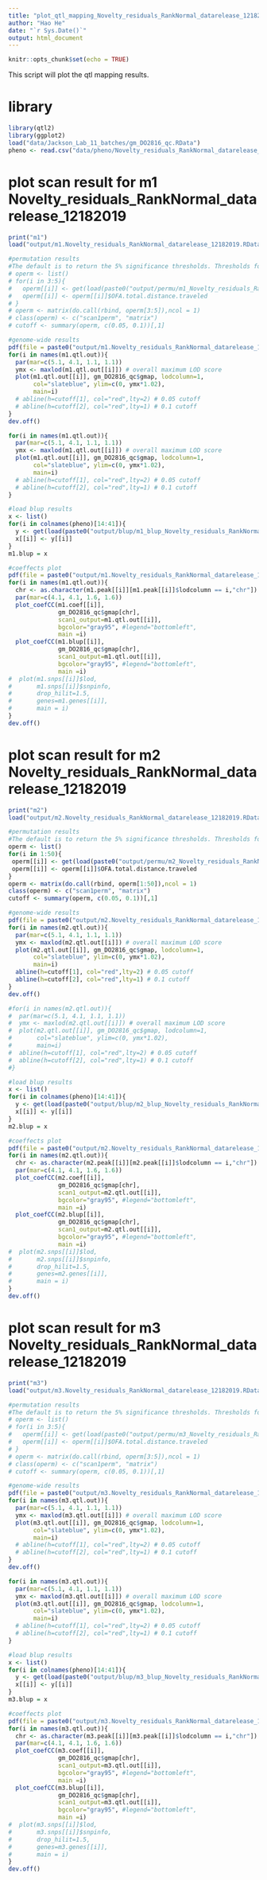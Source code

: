 ```yaml
---
title: "plot_qtl_mapping_Novelty_residuals_RankNormal_datarelease_12182019"
author: "Hao He"
date: "`r Sys.Date()`"
output: html_document
---
```


```r
knitr::opts_chunk$set(echo = TRUE)
```

This script will plot the qtl mapping results.

# library
```r
library(qtl2)
library(ggplot2)
load("data/Jackson_Lab_11_batches/gm_DO2816_qc.RData")
pheno <- read.csv("data/pheno/Novelty_residuals_RankNormal_datarelease_12182019.csv", header = TRUE)
```

# plot scan result for m1 Novelty_residuals_RankNormal_datarelease_12182019
```r
print("m1")
load("output/m1.Novelty_residuals_RankNormal_datarelease_12182019.RData")

#permutation results
#The default is to return the 5% significance thresholds. Thresholds for other (or for multiple) significance levels can be obtained via the alpha argument.
# operm <- list()
# for(i in 3:5){
#   operm[[i]] <- get(load(paste0("output/permu/m1_Novelty_residuals_RankNormal_datarelease_12182019_", colnames(pheno)[14], "_", i, ".RData")))
#   operm[[i]] <- operm[[i]]$OFA.total.distance.traveled
# }
# operm <- matrix(do.call(rbind, operm[3:5]),ncol = 1)
# class(operm) <- c("scan1perm", "matrix")
# cutoff <- summary(operm, c(0.05, 0.1))[,1]

#genome-wide results
pdf(file = paste0("output/m1.Novelty_residuals_RankNormal_datarelease_12182019", "_genomescan.pdf"), width = 14)
for(i in names(m1.qtl.out)){
  par(mar=c(5.1, 4.1, 1.1, 1.1))
  ymx <- maxlod(m1.qtl.out[[i]]) # overall maximum LOD score
  plot(m1.qtl.out[[i]], gm_DO2816_qc$gmap, lodcolumn=1,
       col="slateblue", ylim=c(0, ymx*1.02),
       main=i)
  # abline(h=cutoff[1], col="red",lty=2) # 0.05 cutoff
  # abline(h=cutoff[2], col="red",lty=1) # 0.1 cutoff
}
dev.off()

for(i in names(m1.qtl.out)){
  par(mar=c(5.1, 4.1, 1.1, 1.1))
  ymx <- maxlod(m1.qtl.out[[i]]) # overall maximum LOD score
  plot(m1.qtl.out[[i]], gm_DO2816_qc$gmap, lodcolumn=1,
       col="slateblue", ylim=c(0, ymx*1.02),
       main=i)
  # abline(h=cutoff[1], col="red",lty=2) # 0.05 cutoff
  # abline(h=cutoff[2], col="red",lty=1) # 0.1 cutoff
}

#load blup results
x <- list()
for(i in colnames(pheno)[14:41]){
  y <- get(load(paste0("output/blup/m1_blup_Novelty_residuals_RankNormal_datarelease_12182019_",i,".RData")))
  x[[i]] <- y[[i]]
}
m1.blup = x

#coeffects plot
pdf(file = paste0("output/m1.Novelty_residuals_RankNormal_datarelease_12182019", "_coeffgeneplot.pdf"), width = 14)
for(i in names(m1.qtl.out)){
  chr <- as.character(m1.peak[[i]][m1.peak[[i]]$lodcolumn == i,"chr"])
  par(mar=c(4.1, 4.1, 1.6, 1.6))
  plot_coefCC(m1.coef[[i]], 
              gm_DO2816_qc$gmap[chr], 
              scan1_output=m1.qtl.out[[i]], 
              bgcolor="gray95", #legend="bottomleft", 
              main =i)
  plot_coefCC(m1.blup[[i]], 
              gm_DO2816_qc$gmap[chr], 
              scan1_output=m1.qtl.out[[i]], 
              bgcolor="gray95", #legend="bottomleft", 
              main =i)
#  plot(m1.snps[[i]]$lod, 
#       m1.snps[[i]]$snpinfo, 
#       drop_hilit=1.5, 
#       genes=m1.genes[[i]],
#       main = i)
}
dev.off()
```

# plot scan result for m2 Novelty_residuals_RankNormal_datarelease_12182019
```r
print("m2")
load("output/m2.Novelty_residuals_RankNormal_datarelease_12182019.RData")

#permutation results
#The default is to return the 5% significance thresholds. Thresholds for other (or for multiple) significance levels can be obtained via the alpha argument.
operm <- list()
for(i in 1:50){
 operm[[i]] <- get(load(paste0("output/permu/m2_Novelty_residuals_RankNormal_datarelease_12182019_", colnames(pheno)[14], "_", i, ".RData")))
 operm[[i]] <- operm[[i]]$OFA.total.distance.traveled
}
operm <- matrix(do.call(rbind, operm[1:50]),ncol = 1)
class(operm) <- c("scan1perm", "matrix")
cutoff <- summary(operm, c(0.05, 0.1))[,1]

#genome-wide results
pdf(file = paste0("output/m2.Novelty_residuals_RankNormal_datarelease_12182019", "_genomescan.pdf"), width = 14)
for(i in names(m2.qtl.out)){
  par(mar=c(5.1, 4.1, 1.1, 1.1))
  ymx <- maxlod(m2.qtl.out[[i]]) # overall maximum LOD score
  plot(m2.qtl.out[[i]], gm_DO2816_qc$gmap, lodcolumn=1,
       col="slateblue", ylim=c(0, ymx*1.02),
       main=i)
  abline(h=cutoff[1], col="red",lty=2) # 0.05 cutoff
  abline(h=cutoff[2], col="red",lty=1) # 0.1 cutoff
}
dev.off()

#for(i in names(m2.qtl.out)){
#  par(mar=c(5.1, 4.1, 1.1, 1.1))
#  ymx <- maxlod(m2.qtl.out[[i]]) # overall maximum LOD score
#  plot(m2.qtl.out[[i]], gm_DO2816_qc$gmap, lodcolumn=1,
#       col="slateblue", ylim=c(0, ymx*1.02),
#       main=i)
#  abline(h=cutoff[1], col="red",lty=2) # 0.05 cutoff
#  abline(h=cutoff[2], col="red",lty=1) # 0.1 cutoff
#}

#load blup results
x <- list()
for(i in colnames(pheno)[14:41]){
  y <- get(load(paste0("output/blup/m2_blup_Novelty_residuals_RankNormal_datarelease_12182019_",i,".RData")))
  x[[i]] <- y[[i]]
}
m2.blup = x

#coeffects plot
pdf(file = paste0("output/m2.Novelty_residuals_RankNormal_datarelease_12182019", "_coeffgeneplot.pdf"), width = 14)
for(i in names(m2.qtl.out)){
  chr <- as.character(m2.peak[[i]][m2.peak[[i]]$lodcolumn == i,"chr"])
  par(mar=c(4.1, 4.1, 1.6, 1.6))
  plot_coefCC(m2.coef[[i]], 
              gm_DO2816_qc$gmap[chr], 
              scan1_output=m2.qtl.out[[i]], 
              bgcolor="gray95", #legend="bottomleft", 
              main =i)
  plot_coefCC(m2.blup[[i]], 
              gm_DO2816_qc$gmap[chr], 
              scan1_output=m2.qtl.out[[i]], 
              bgcolor="gray95", #legend="bottomleft", 
              main =i)
#  plot(m2.snps[[i]]$lod, 
#       m2.snps[[i]]$snpinfo, 
#       drop_hilit=1.5, 
#       genes=m2.genes[[i]],
#       main = i)
}
dev.off()
```

# plot scan result for m3 Novelty_residuals_RankNormal_datarelease_12182019
```r
print("m3")
load("output/m3.Novelty_residuals_RankNormal_datarelease_12182019.RData")

#permutation results
#The default is to return the 5% significance thresholds. Thresholds for other (or for multiple) significance levels can be obtained via the alpha argument.
# operm <- list()
# for(i in 3:5){
#   operm[[i]] <- get(load(paste0("output/permu/m3_Novelty_residuals_RankNormal_datarelease_12182019_", colnames(pheno)[14], "_", i, ".RData")))
#   operm[[i]] <- operm[[i]]$OFA.total.distance.traveled
# }
# operm <- matrix(do.call(rbind, operm[3:5]),ncol = 1)
# class(operm) <- c("scan1perm", "matrix")
# cutoff <- summary(operm, c(0.05, 0.1))[,1]

#genome-wide results
pdf(file = paste0("output/m3.Novelty_residuals_RankNormal_datarelease_12182019", "_genomescan.pdf"), width = 14)
for(i in names(m3.qtl.out)){
  par(mar=c(5.1, 4.1, 1.1, 1.1))
  ymx <- maxlod(m3.qtl.out[[i]]) # overall maximum LOD score
  plot(m3.qtl.out[[i]], gm_DO2816_qc$gmap, lodcolumn=1,
       col="slateblue", ylim=c(0, ymx*1.02),
       main=i)
  # abline(h=cutoff[1], col="red",lty=2) # 0.05 cutoff
  # abline(h=cutoff[2], col="red",lty=1) # 0.1 cutoff
}
dev.off()

for(i in names(m3.qtl.out)){
  par(mar=c(5.1, 4.1, 1.1, 1.1))
  ymx <- maxlod(m3.qtl.out[[i]]) # overall maximum LOD score
  plot(m3.qtl.out[[i]], gm_DO2816_qc$gmap, lodcolumn=1,
       col="slateblue", ylim=c(0, ymx*1.02),
       main=i)
  # abline(h=cutoff[1], col="red",lty=2) # 0.05 cutoff
  # abline(h=cutoff[2], col="red",lty=1) # 0.1 cutoff
}

#load blup results
x <- list()
for(i in colnames(pheno)[14:41]){
  y <- get(load(paste0("output/blup/m3_blup_Novelty_residuals_RankNormal_datarelease_12182019_",i,".RData")))
  x[[i]] <- y[[i]]
}
m3.blup = x

#coeffects plot
pdf(file = paste0("output/m3.Novelty_residuals_RankNormal_datarelease_12182019", "_coeffgeneplot.pdf"), width = 14)
for(i in names(m3.qtl.out)){
  chr <- as.character(m3.peak[[i]][m3.peak[[i]]$lodcolumn == i,"chr"])
  par(mar=c(4.1, 4.1, 1.6, 1.6))
  plot_coefCC(m3.coef[[i]], 
              gm_DO2816_qc$gmap[chr], 
              scan1_output=m3.qtl.out[[i]], 
              bgcolor="gray95", #legend="bottomleft", 
              main =i)
  plot_coefCC(m3.blup[[i]], 
              gm_DO2816_qc$gmap[chr], 
              scan1_output=m3.qtl.out[[i]], 
              bgcolor="gray95", #legend="bottomleft", 
              main =i)
#  plot(m3.snps[[i]]$lod, 
#       m3.snps[[i]]$snpinfo, 
#       drop_hilit=1.5, 
#       genes=m3.genes[[i]],
#       main = i)
}
dev.off()
```

